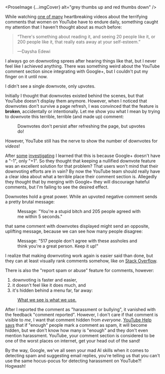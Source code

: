 
<ProseImage {...imgCover} alt="grey thumbs up and red thumbs down" />

While watching [one of many](https://youtu.be/ffjQaF5ejF0) heartbreaking videos about the terrifying comments that women on YouTube have to endure daily, something caught my attention that I haven't thought about as much before:

<blockquote cite="https://youtu.be/ffjQaF5ejF0">
  <p>“There's something about reading it, and seeing 20 people like it, or 200 people like it, that really eats away at your self-esteem.”</p>
  <footer>
    —Daysha Edewi
  </footer>
</blockquote>

I always go on downvoting sprees after hearing things like that, but I never feel like I achieved anything. There was something weird about the YouTube comment section since integrating with Google+, but I couldn't put my finger on it until now.

I didn't see a single downvote, only upvotes.

Initially I thought that downvotes existed behind the scenes, but that YouTube doesn't display them anymore. However, when I noticed that downvotes don't survive a page refresh, I was convinced that the feature is **broken**, accidentally or intentionally. Let me show you what I mean by trying to downvote this terrible, terrible (and made up) comment:

<figure>
  <ProseImage {...imgNoDownvotes} className="bg-white" />
  <figcaption>
    Downvotes don't persist after refreshing the page, but upvotes do!
  </figcaption>
</figure>

However, YouTube still has the nerve to show the number of downvotes for _videos_!

After [some][quora-downvoting] [investigating][forum-downvoting] I learned that this is because Google+ doesn't have a "-1", only "+1". So they thought that keeping a nullified downvote feature was an excellent solution for that problem? That users won't mind that their downvoting efforts are in vain? By now the YouTube team should really have a clear idea about what a terrible place their comment section is. Allegedly they thought that by merging with Google+ they will discourage hateful comments, but I'm failing to see the desired effect.

Downvotes hold a great power. While an upvoted negative comment sends a pretty brutal message:

<figure>
  <ProseImage {...imgAgree} className="bg-white" />
  <figcaption>
    Message: "You're a stupid bitch and 205 people agreed with me within 5 seconds."
  </figcaption>
</figure>

that same comment with downvotes displayed might send an opposite, uplifting message, because we can see how many people disagree:

<figure>
  <ProseImage {...imgDisagree} className="bg-white" />
  <figcaption>
    Message: "517 people don't agree with these assholes and think you're a great person. Keep it up!"
  </figcaption>
</figure>

I realize that making downvoting work again is easier said than done, but they can at least visually rank comments somehow, like on [Stack Overflow][stack-overflow].

There is also the "report spam or abuse" feature for comments, however:

  1. downvoting is faster and easier,
  2. it doesn't feel like it does much, and
  3. it's hidden behind a menu far, far away:

<figure>
  <ProseImage {...imgMenu} className="bg-white" />
  <figcaption>
    <a href="https://medium.com/the-year-of-the-looking-glass/what-you-see-is-what-you-use-5a97677a8c71#.e7shjqthd">
      What we see is what we use.
    </a>
  </figcaption>
</figure>

After I reported the comment as "harassment or bullying", it vanished with the feedback "comment reported". However, I don't care if that comment is visible to _me_, I want that comment hidden from _everyone_. [YouTube Help says][docs-reporting] that if "enough" people mark a comment as spam, it will become hidden, but we don't know how many is "enough" and they don't even mention harassment. YouTube, your comment section is considered to be one of the worst places on internet, get your head out of the sand!

By the way, Google, we've all seen your mad AI skills when it comes to detecting spam and suggesting email replies, you're telling us that you can't use the same hocus-pocus for detecting harassment on YouTube?! Hogwash!

[quora-downvoting]: https://www.quora.com/Does-downvoting-a-comment-on-YouTube-even-do-anything
[forum-downvoting]: https://productforums.google.com/forum/#!topic/youtube/YD00Zo1AXoE
[stack-overflow]: https://stackoverflow.com/
[docs-reporting]: https://support.google.com/youtube/answer/2802027?hl=en
